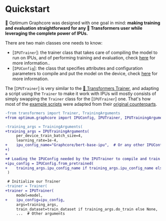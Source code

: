 <!---
Copyright 2022 The HuggingFace Team. All rights reserved.

Licensed under the Apache License, Version 2.0 (the "License");
you may not use this file except in compliance with the License.
You may obtain a copy of the License at

    http://www.apache.org/licenses/LICENSE-2.0

Unless required by applicable law or agreed to in writing, software
distributed under the License is distributed on an "AS IS" BASIS,
WITHOUT WARRANTIES OR CONDITIONS OF ANY KIND, either express or implied.
See the License for the specific language governing permissions and
limitations under the License.
-->


# Quickstart

🤗 Optimum Graphcore was designed with one goal in mind: **making training and evaluation straightforward for any 🤗 Transformers user while leveraging the complete power of IPUs.**

There are two main classes one needs to know:

- [`IPUTrainer`]: the trainer class that takes care of compiling the model to run on IPUs, and of performing training and evaluation, check [here](trainer) for more information..
- [`IPUConfig`]: the class that specifies attributes and configuration parameters to compile and put the model on the device, check [here](ipu_config) for more information.

The [`IPUTrainer`] is very similar to the [🤗 Transformers Trainer](https://huggingface.co/docs/transformers/main_classes/trainer), and adapting a script using the `Trainer` to make it work with IPUs will mostly consists of simply swapping the `Trainer` class for the [`IPUTrainer`] one. That's how most of the [example scripts](https://github.com/huggingface/optimum-graphcore/tree/main/examples) were adapted from their [original counterparts](https://github.com/huggingface/transformers/tree/master/examples/pytorch).

```diff
-from transformers import Trainer, TrainingArguments
+from optimum.graphcore import IPUConfig, IPUTrainer, IPUTrainingArguments

-training_args = TrainingArguments(
+training_args = IPUTrainingArguments(
     per_device_train_batch_size=4,
     learning_rate=1e-4,
+    ipu_config_name="Graphcore/bert-base-ipu",  # Or any other IPUConfig on the Hub or stored locally
+)
+
+# Loading the IPUConfig needed by the IPUTrainer to compile and train the model on IPUs
+ipu_config = IPUConfig.from_pretrained(
+    training_args.ipu_config_name if training_args.ipu_config_name else model_args.model_name_or_path,
 )

 # Initialize our Trainer
-trainer = Trainer(
+trainer = IPUTrainer(
     model=model,
+    ipu_config=ipu_config,
     args=training_args,
     train_dataset=train_dataset if training_args.do_train else None,
     ...  # Other arguments
```
